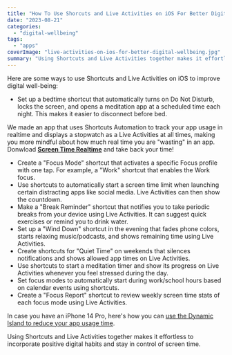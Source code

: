 ```yaml
---
title: "How To Use Shorcuts and Live Activities on iOS For Better Digital Wellbeing"
date: "2023-08-21"
categories: 
  - "digital-wellbeing"
tags: 
  - "apps"
coverImage: "live-activities-on-ios-for-better-digital-wellbeing.jpg"
summary: "Using Shortcuts and Live Activities together makes it effortless to incorporate positive digital habits and stay in control of screen time."
---
```


Here are some ways to use Shortcuts and Live Activities on iOS to improve digital well-being:

- Set up a bedtime shortcut that automatically turns on Do Not Disturb, locks the screen, and opens a meditation app at a scheduled time each night. This makes it easier to disconnect before bed.

We made an app that uses Shortcuts Automation to track your app usage in realtime and displays a stopwatch as a Live Activities at all times, making you more mindful about how much real time you are "wasting" in an app. Donwload [**Screen Time Realtime**](https://apps.apple.com/app/apple-store/id6452629146?pt=118449936&ct=articles&mt=8) and take back your time!

- Create a "Focus Mode" shortcut that activates a specific Focus profile with one tap. For example, a "Work" shortcut that enables the Work focus.
- Use shortcuts to automatically start a screen time limit when launching certain distracting apps like social media. Live Activities can then show the countdown.
- Make a "Break Reminder" shortcut that notifies you to take periodic breaks from your device using Live Activities. It can suggest quick exercises or remind you to drink water.
- Set up a "Wind Down" shortcut in the evening that fades phone colors, starts relaxing music/podcasts, and shows remaining time using Live Activities.
- Create shortcuts for "Quiet Time" on weekends that silences notifications and shows allowed app times on Live Activities.
- Use shortcuts to start a meditation timer and show its progress on Live Activities whenever you feel stressed during the day.
- Set focus modes to automatically start during work/school hours based on calendar events using shortcuts.
- Create a "Focus Report" shortcut to review weekly screen time stats of each focus mode using Live Activities.

In case you have an iPhone 14 Pro, here's how you can [use the Dynamic Island to reduce your app usage time](/blog/how-dynamic-island-on-iphone-14-pro-can-reduce-your-app-usage-time).

Using Shortcuts and Live Activities together makes it effortless to incorporate positive digital habits and stay in control of screen time.